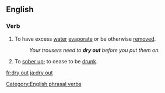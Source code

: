 ==English==

===Verb===
{{en-verb|inf=[[dry out]]|dries out|drying out|dried out}}

# To have excess [[water]] [[evaporate]] or be otherwise [[remove]]d. 
#:''Your trousers need to '''dry out''' before you put them on.''
# {{idiom}} To [[sober up]]; to cease to be [[drunk]].

[[Category:English phrasal verbs]]

[[fr:dry out]]
[[ja:dry out]]